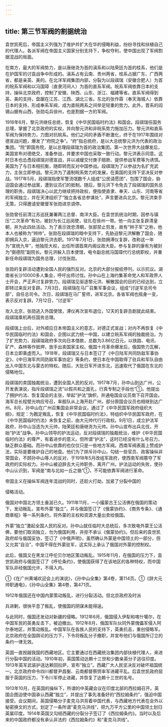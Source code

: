 ```yaml
---
---
---
```

title: 第三节军阀的割据统治
---



袁世凯死后，帝国主义列强为了维护并扩大在华的侵略利益，纷纷寻找和扶植自己的代理人。各派军阀在帝国主义国家分别支持下，争权夺利，使中国出现了军阀割据混战的局面。

在南方，最大的军阀势力，是以唐继尧为首的滇系和以陆荣廷为首的桂系，他们是在护国军的讨袁战争中形成的。滇系占有云南、贵州两省，桂系占据广东、广西两省，都是亲英、美的。在北洋军阀集团内部，分裂为以段祺瑞（安徽合肥人）为首的皖系军阀和以冯国璋（直隶河间人）为首的直系军阀。皖系军阀依靠日本的支持，操纵北京政府，控制了安徽、陕西、山东、浙江、福建等省。直系军阀得到英、美的支持，盘踞在江苏、江西、湖北三省。东北的张作霖（奉天海城人）依靠日本的支持，形成奉系军阀，成为直皖两系之间举足轻重的势力。此外，晋系的阎锡山据有山西，张勋屯兵徐州，也是割据一方的军阀。

1916年6月，黎元洪继任总统，恢复《中华民国临时约法》和国会。段祺瑞任国务总理，掌握了北京政府的实权，并向黎元洪和非皖系势力施加压力。黎元洪和直系军阀为保持势力，力图对抗皖系。他们之间的矛盾不断激化，终于在1917年围绕对德宣战问题，爆发了“府院之争”。“府”指总统府，是以大总统黎元洪为代表的政治集团。“院”即国务院，是以总理段祺瑞为首的政治集团。第一次世界大战爆发后，美国宣布对德绝交，准备参战，并要求中国也采取一致行动。黎元洪表示同意。这时日本也怂恿段祺瑞对德宣战，并以减缓交付庚子赔款、提供参战军费等为诱饵。美国为了与日本相抗衡，随即转而反对中国参战。段祺瑞为了以参战为名扩充武力，主张立即参战。黎元洪为了遏制皖系势力的发展，在美国的支持下坚决反对参战。1917年5月，段祺瑞指使军警流氓数千人组成“公民请愿团”，包围了国会，胁迫国会通过参战案，遭到议员们的抵制。随后，黎元洪下令免去了段祺瑞的国务总理的职务。段祺瑞决心以武力继续把持政权，便指使直隶、奉天、山东、河南等省的军阀独立，并在天津组织了“独立各省总参谋处”，声言要进兵北京。黎元洪束手无策，只得邀请安徽督军张勋进京调停。

张勋曾任前清江苏巡抚兼署两江总督、南洋大臣。在袁世凯统治时期，因参与镇压“二次革命”有功，被封为长江巡阅使，驻扎在徐州一带。他一向主张复辟清皇朝，并为此四处活动。为了表示效忠清朝，张部禁止剪发，故有“辫子军”之称，他本人也被称为“辫帅”。张勋在段祺瑞的暗中支持下，先胁迫黎元洪解散了国会，随即拥兵入京，逼迫黎元洪去职。1917年7月1日，张勋拥溥仪复辟，改称这一年为“宣统九年”，他独揽大权，出任所谓首席内阁议政大臣。参与复辟的康有为被封为“弼德院”副院长。黎元洪躲入日本使馆，电令副总统冯国璋代行总统职权，并重新任命段祺瑞为国务总理，讨伐张勋。

张勋的复辟活动遭到全国人民的强烈反对。北京的大部分报纸停刊，以示抗议。湖南省长沙10000多人集会，呼吁出师讨伐。孙中山在上海约集革命党人和军政界人士开会，严正声讨复辟势力。段祺瑞见驱逐黎元洪、解散国会的目的已经达到，立即转过来反对复辟。7月3日，段祺瑞在马厂召集军事会议，组成“讨逆军总司令部”，自任总司令。次日，段祺瑞在马厂誓师，进军北京。各省军阀也摇身一变，表示反对复辟。7月12日，“讨逆军”

攻入北京，张勋逃入外国使馆，溥仪再次宣布退位，12天的复辟丑剧就此结束。段祺瑞乘机再任国务总理。

段祺瑞上台后，对外顺应日本帝国主义的意志，对德正式宣战；对内不再恢复《中华民国临时约法》和国会，企图以武力统一中国，以建立皖系军阀的独裁统治。为了扩充势力，段祺瑞政府多次向日本借款，总数为3.86亿日元，以铁路、电讯、矿产、森林等作抵押，放手出卖国家主权。俄国十月革命爆发后，俄国势力瓦解，日本立即乘虚而入。1918年，段祺瑞又与日本签订了《中日陆军共同防敌军事协定》、《中日海军共同防敌军事协定》等条约，使日本在中国取得了驻兵和军队自由出入中国东北与蒙古的特权。随后，大批日军开进东北，迅速取代了俄国在东北的侵略地位。

段祺瑞的卖国独裁统治，遭到全国人民的反对。1917年7月，孙中山到达广州，公开发表演说，指斥段祺瑞之流“以假共和之面孔，行真专制之手段也”①。他提出了拥护约法、恢复国会的主张，举起“护法”旗帜，并通电国会议员南下召开国会。海军总长程壁光响应号召，率舰队从上海开赴广州，部分原国会议员也相继到达广州。8月，孙中山在广州召集国会非常会议，通过了《中华民国军政府组织大纲》，规定：为戡定叛乱，恢复《中华民国临时约法》，特组织中华民国军政府，在《中华民国临时约法》未恢复之前，由大元帅代行行政权。9月1日，成立护法军政府，孙中山当选为大元帅，陆荣廷和唐继尧为元帅。孙中山宣布出兵北伐，开始“护法”战争。孙中山领导的护法运动，反对段祺瑞的独裁统治，维护《中华民国临时约法》的尊严，有着进步的意义。但所谓“护法”，这时已经没有什么号召力，缺乏群众基础。而孙中山依靠的也仅仅只是一些地方军阀。西南军阀表面上赞成护法，实际是要维护自己的地盘。他们为了排斥孙中山，勾结一些官员、政客操纵非常国会，不顾孙中山等人的反对，于1918年5月改组军政府，使西南军阀篡夺了军政府的实际权力。孙中山被迫辞去大元帅职务，离开广州。护法运动的失败，使孙中山认识到，军阀是“南与北如一丘之貉”①，不可能依靠军阀进行革命。

帝国主义在操纵军阀连年混战的同时，还趁火打劫，加紧了分裂中国的

侵略活动。

俄国对中国北方领土垂涎已久。1911年11月，一小撮蒙古王公活佛在俄国的策动下，发动叛乱，宣布外蒙“独立”，并与俄国签订了《俄蒙协约》、《商务专条》、《通商章程》等一系列条约，将外蒙的主权和资源大量出卖给俄国。

外蒙“独立”激起全国人民的反对。孙中山就任临时大总统后，多次致电外蒙王公活佛，要他们取消独立，勿为俄国利用，并拒不承认《俄蒙协约》。但后来的袁世凯政府却与俄国妥协，签订了《中俄声明》，虽然确认外蒙是中国领土的一部分，但又允其“自治”，中国不得在外蒙驻军，这实际上承认了俄国对外蒙的控制权。

此后，俄国又在黑龙江呼伦贝尔地区策动叛乱。1915年11月，在俄国的压力下，袁世凯政府与俄国签订了《呼伦条约》，使俄国获得了在该地区的各种特权，而中国军队非经俄国允许，不得入内。

①《在广州黄埔欢迎会上的演说》，《孙中山全集》第4卷，第114页。①《辞大元帅职通电》，《孙中山全集》第4卷，第471页。

1912年俄国还在中国内蒙策动叛乱，进行分裂活动。但北京政府及时派

兵进剿，很快平息了叛乱，使俄国的阴谋未能得逞。

与此同时，俄国还发动对新疆的侵略。1912年6月，俄国侵入伊犁和喀什噶尔，在中国军民的英勇反击下，被迫撤出。1912年8月，俄国军队伙同外蒙傀儡军侵入阿尔泰地区，并策动叛乱。中国军队在各族人民的支持下，英勇抗击，重创侵略军。北京政府在全国舆论的压力下，下令将叛乱分子撤职，并宣布他们与俄国所订立的条约一律无效。

英国一直觊觎我国的西藏地区。它主要通过在西藏统治集团内部扶植代理人，来进行分裂中国的活动。1910年初，英国策动达赖十三世和少数亲英分子逃往印度。1913年英军武装护送达赖回拉萨，宣布“独立”。西藏广大人民坚决反对破坏祖国统一。北京政府命令四川都督尹昌衡、云南都督蔡锷率军进藏平乱。后袁世凯政府屈服于英国的压力，下令川军停止进藏，并恢复了达赖十三世的名号。

1913年10月，在英国的操纵下，所谓的中英藏会议在印度北部的西拉姆召开。英国企图迫使中国承认西藏“独立”，并提出了事先准备好的“西拉姆条约”，强迫中国接受。会议期间，英国侵略分子麦克马洪背着中国代表，与西藏地方代表在会外以秘密换文的方式，划定了一条所谓“麦克马洪线”，把九万平方公里的中国领土划归英属印度。1914年英国又勾结西藏的分裂分子签订了《西拉姆条约》。当时以及后来的中国政府都没有承认非法的《西拉姆条约》和“麦克马洪线”。